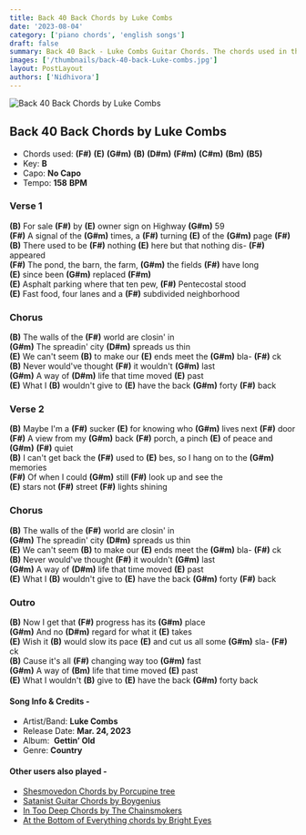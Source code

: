 ```yaml
---
title: Back 40 Back Chords by Luke Combs
date: '2023-08-04'
category: ['piano chords', 'english songs']
draft: false
summary: Back 40 Back - Luke Combs Guitar Chords. The chords used in this song are (F#) (E) (G#m) (B) (D#m) (F#m) (C#m) (Bm) (B5). The key of this song is B major.
images: ['/thumbnails/back-40-back-Luke-combs.jpg']
layout: PostLayout
authors: ['Nidhivora']
---
```


![Back 40 Back Chords by Luke Combs](/thumbnails/back-40-back-Luke-combs.jpg)

## Back 40 Back Chords by Luke Combs

- Chords used: **(F#)** **(E)** **(G#m)** **(B)** **(D#m)** **(F#m)** **(C#m)** **(Bm)** **(B5)**
- Key: **B**
- Capo: **No Capo**
- Tempo: **158** **BPM**

### Verse 1

**(B)** For sale **(F#)** by **(E)** owner sign on Highway **(G#m)** 59\
**(F#)** A signal of the **(G#m)** times, a **(F#)** turning **(E)** of the **(G#m)** page **(F#)**\
**(B)** There used to be **(F#)** nothing **(E)** here but that nothing dis- **(F#)** appeared\
**(F#)** The pond, the barn, the farm, **(G#m)** the fields **(F#)** have long\
**(E)** since been **(G#m)** replaced **(F#m)**\
**(E)** Asphalt parking where that ten pew, **(F#)** Pentecostal stood\
**(E)** Fast food, four lanes and a **(F#)** subdivided neighborhood

### Chorus

**(B)** The walls of the **(F#)** world are closin' in\
**(G#m)** The spreadin' city **(D#m)** spreads us thin\
**(E)** We can't seem **(B)** to make our **(E)** ends meet the **(G#m)** bla- **(F#)** ck\
**(B)** Nеver would've thought **(F#)** it wouldn't **(G#m)** last\
**(G#m)** A way of **(D#m)** life that timе moved **(E)** past\
**(E)** What I **(B)** wouldn't give to **(E)** have the back **(G#m)** forty **(F#)** back

### Verse 2

**(B)** Maybe I'm a **(F#)** sucker **(E)** for knowing who **(G#m)** lives next **(F#)** door\
**(F#)** A view from my **(G#m)** back **(F#)** porch, a pinch
**(E)** of peace and **(G#m)** **(F#)** quiet\
**(B)** I can't get back the **(F#)** used to **(E)** bes, so I hang on to the **(G#m)** memories\
**(F#)** Of when I could **(G#m)** still **(F#)** look up and see the\
**(E)** stars not **(F#)** street **(F#)** lights shining

### Chorus

**(B)** The walls of the **(F#)** world are closin' in\
**(G#m)** The spreadin' city **(D#m)** spreads us thin\
**(E)** We can't seem **(B)** to make our **(E)** ends meet the **(G#m)** bla- **(F#)** ck\
**(B)** Nеver would've thought **(F#)** it wouldn't **(G#m)** last\
**(G#m)** A way of **(D#m)** life that timе moved **(E)** past\
**(E)** What I **(B)** wouldn't give to **(E)** have the back **(G#m)** forty **(F#)** back

### Outro

**(B)** Now I get that **(F#)** progress has its **(G#m)** place\
**(G#m)** And no **(D#m)** regard for what it **(E)** takes\
**(E)** Wish it **(B)** would slow its pace **(E)** and cut us all some **(G#m)** sla- **(F#)** ck\
**(B)** Cause it's all **(F#)** changing way too **(G#m)** fast\
**(G#m)** A way of **(Bm)** life that time moved **(E)** past\
**(E)** What I wouldn't **(B)** give to **(E)** have the back **(G#m)** forty back

#### Song Info & Credits -

- Artist/Band: **Luke Combs**
- Release Date: **Mar. 24, 2023**
- Album:  **Gettin’ Old**
- Genre: **Country**

#### Other users also played -

- [Shesmovedon Chords by Porcupine tree](https://www.chordsco.com/chords/shesmovedon-chords-by-porcupine-tree)
- [Satanist Guitar Chords by Boygenius](https://www.chordsco.com/chords/satanist-guitar-chords-by-boygenius-)
- [In Too Deep Chords by The Chainsmokers](https://www.chordsco.com/chords/in-too-deep-chords-by-the-chainsmokers)
- [At the Bottom of Everything chords by Bright Eyes](https://www.chordsco.com/chords/at-the-bottom-of-everything-chords-by-bright-eyes)
